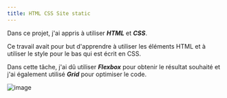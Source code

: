 ```yaml
---
title: HTML CSS Site static
---
```



<a href="/Rapport-de-formation/technologies/html">
<Badge text="HTML" variant="note" />
</a>
<a href="/Rapport-de-formation/technologies/flexbox">
<Badge text="Flexbox" variant="caution" />
</a>
<a href="/Rapport-de-formation/technologies/grid">
<Badge text="Grid" variant="caution" />
</a>
<a href="/Rapport-de-formation/technologies/css">
<Badge text="CSS" variant="note" />
</a>

Dans ce projet, j'ai appris à utiliser **_HTML_** et **_CSS_**.

Ce travail avait pour but d'apprendre à utiliser les éléments HTML et à utiliser le style pour le bas qui est écrit en CSS.

Dans cette tâche, j'ai dû utiliser **_Flexbox_** pour obtenir le résultat souhaité et j'ai également utilisé **_Grid_** pour optimiser le code.

![image](/Rapport-de-formation/site-static.png)